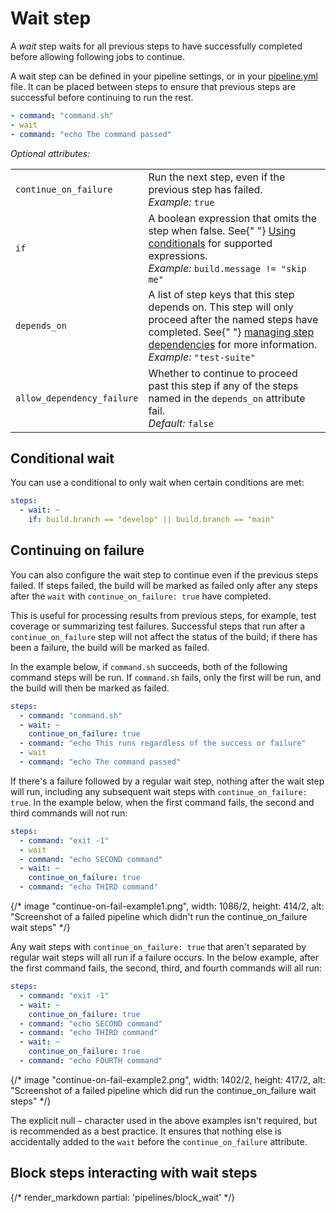 # Wait step

A _wait_ step waits for all previous steps to have successfully completed before allowing following jobs to continue.

A wait step can be defined in your pipeline settings, or in your [pipeline.yml](/docs/pipelines/uploading-pipelines) file. It can be placed between steps to ensure that previous steps are successful before continuing to run the rest.

```yml
- command: "command.sh"
- wait
- command: "echo The command passed"
```

_Optional attributes:_

<table data-attributes>
  <tr>
    <td>
      <code>continue_on_failure</code>
    </td>
    <td>
      Run the next step, even if the previous step has failed.
      <br />
      <em>Example:</em> <code>true</code>
    </td>
  </tr>
  <tr>
    <td>
      <code>if</code>
    </td>
    <td>
      A boolean expression that omits the step when false. See{" "}
      <a href="/docs/pipelines/conditionals">Using conditionals</a> for
      supported expressions.
      <br />
      <em>Example:</em> <code>build.message != "skip me"</code>
    </td>
  </tr>
  <tr>
    <td>
      <code>depends_on</code>
    </td>
    <td>
      A list of step keys that this step depends on. This step will only proceed
      after the named steps have completed. See{" "}
      <a href="/docs/pipelines/dependencies">managing step dependencies</a> for
      more information.
      <br />
      <em>Example:</em> <code>"test-suite"</code>
    </td>
  </tr>
  <tr>
    <td>
      <code>allow_dependency_failure</code>
    </td>
    <td>
      Whether to continue to proceed past this step if any of the steps named in
      the <code>depends_on</code> attribute fail.
      <br />
      <em>Default:</em> <code>false</code>
    </td>
  </tr>
</table>

## Conditional wait

You can use a conditional to only wait when certain conditions are met:

```yml
steps:
  - wait: ~
    if: build.branch == "develop" || build.branch == "main"
```

## Continuing on failure

You can also configure the wait step to continue even if the previous steps failed. If steps failed, the build will be marked as failed only after any steps after the `wait` with `continue_on_failure: true` have completed.

This is useful for processing results from previous steps, for example, test coverage or summarizing test failures. Successful steps that run after a `continue_on_failure` step will not affect the status of the build; if there has been a failure, the build will be marked as failed.

In the example below, if `command.sh` succeeds, both of the following command steps will be run. If `command.sh` fails, only the first will be run, and the build will then be marked as failed.

```yml
steps:
  - command: "command.sh"
  - wait: ~
    continue_on_failure: true
  - command: "echo This runs regardless of the success or failure"
  - wait
  - command: "echo The command passed"
```

If there's a failure followed by a regular wait step, nothing after the wait step will run, including any subsequent wait steps with `continue_on_failure: true`. In the example below, when the first command fails, the second and third commands will not run:

```yml
steps:
  - command: "exit -1"
  - wait
  - command: "echo SECOND command"
  - wait: ~
    continue_on_failure: true
  - command: "echo THIRD command"
```

{/* image "continue-on-fail-example1.png", width: 1086/2, height: 414/2, alt: "Screenshot of a failed pipeline which didn't run the continue_on_failure wait steps" */}

Any wait steps with `continue_on_failure: true` that aren't separated by regular wait steps will all run if a failure occurs. In the below example, after the first command fails, the second, third, and fourth commands will all run:

```yml
steps:
  - command: "exit -1"
  - wait: ~
    continue_on_failure: true
  - command: "echo SECOND command"
  - command: "echo THIRD command"
  - wait: ~
    continue_on_failure: true
  - command: "echo FOURTH command"
```

{/* image "continue-on-fail-example2.png", width: 1402/2, height: 417/2, alt: "Screenshot of a failed pipeline which did run the continue_on_failure wait steps" */}

The explicit null `~` character used in the above examples isn't required, but is recommended as a best practice. It ensures that nothing else is accidentally added to the `wait` before the `continue_on_failure` attribute.

## Block steps interacting with wait steps

{/* render_markdown partial: 'pipelines/block_wait' */}
